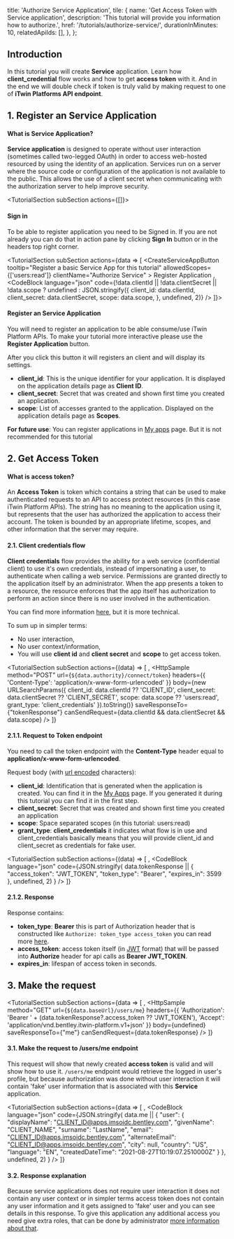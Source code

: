   title: 'Authorize Service Application',
  tile: {
    name: 'Get Access Token with Service application',
    description: 'This tutorial will provide you information how to authorize.',
    href: '/tutorials/authorize-service/',
    durationInMinutes: 10,
    relatedApiIds: [],
  },
};

<Introduction 
  skillLevel="Basic" 
  durationInMinutes="10">

## Introduction

In this tutorial you will create **Service** application. Learn how **client_credential** flow works and how to get **access token** with it. And in the end we will double check if token is truly valid by making request to one of **iTwin Platforms API endpoint**.

</Introduction>

<TutorialSection>

## 1. Register an Service Application

#### What is Service Application?

**Service application** is designed to operate without user interaction (sometimes called two-legged OAuth) in order to access web-hosted resourced by using the identity of an application. Services run on a server where the source code or configuration of the application is not available to the public. This allows the use of a client secret when communicating with the authorization server to help improve security.

</TutorialSection>

<TutorialSection subSection actions={[<SignInButton />]}>

#### Sign in

To be able to register application you need to be Signed in.
If you are not already you can do that in action pane by clicking **Sign In** button or in the headers top right corner. 

</TutorialSection>

<TutorialSection
  subSection
  actions={data => [
    <CreateServiceAppButton
      tooltip="Register a basic Service App for this tutorial"
      allowedScopes={['users:read']}
      clientName="Authorize Service"
    >
    Register Application
    </CreateServiceAppButton>,
    <CodeBlock
      language="json"
      code={!data.clientId || !data.clientSecret || !data.scope
        ? undefined
        : JSON.stringify({
          client_id: data.clientId,
          client_secret: data.clientSecret,
          scope: data.scope,
        }, undefined, 2)}
    />
]}>

#### Register an Service Application

You will need to register an application to be able consume/use iTwin Platform APIs.
To make your tutorial more interactive please use the **Register Application** button.

After you click this button it will registers an client and will display its settings.
- **client_id**: This is the unique identifier for your application. It is displayed on the application details page as **Client ID**.
- **client_secret**: Secret that was created and shown first time you created an application. 
- **scope**: List of accesses granted to the application. Displayed on the application details page as **Scopes**.

<Alert type="informational">
  <b>For future use</b>: You can register applications in <a href="/my-apps" target="_blank">My apps</a> page.
  But it is not recommended for this tutorial
</Alert>

</TutorialSection>

<TutorialSection>

## 2. Get Access Token

#### What is access token?

An **Access Token** is token which contains a string that can be used to make authenticated requests to an API to access protect resources (in this case iTwin Platform APIs). The string has no meaning to the application using it, but represents that the user has authorized the application to access their account. The token is bounded by an appropriate lifetime, scopes, and other information that the server may require.

#### 2.1. Client credentials flow

**Client credentials** flow provides the ability for a web service (confidential client) to use it's own credentials, instead of impersonating a user, to authenticate when calling a web service. Permissions are granted directly to the application itself by an administrator. When the app presents a token to a resource, the resource enforces that the app itself has authorization to perform an action since there is no user involved in the authentication.

You can find more information [here](/apis/overview/authorization/#authorizingservicemachinetomachines), but it is more technical.

To sum up in simpler terms:
- No user interaction,
- No user context/information,
- You will use **client id** and **client secret** and **scope** to get access token.

</TutorialSection>

<TutorialSection
  subSection
  actions={(data) => [
    <Title>Request to Token endpoint</Title>,
    <HttpSample
      method="POST"
      url={`${data.authority}/connect/token`}
      headers={{
        'Content-Type': 'application/x-www-form-urlencoded'
      }}
      body={new URLSearchParams({
        client_id: data.clientId ?? 'CLIENT_ID',
        client_secret: data.clientSecret ?? 'CLIENT_SECRET',
        scope: data.scope ?? 'users:read',
        grant_type: 'client_credentials'
      }).toString()}
      saveResponseTo={"tokenResponse"}
      canSendRequest={data.clientId && data.clientSecret && data.scope}
    />
  ]}
>

#### 2.1.1. Request to Token endpoint

You need to call the token endpoint with the **Content-Type** header equal to **application/x-www-form-urlencoded**.

Request body (with [url encoded](https://www.w3schools.com/tags/ref_urlencode.ASP) characters):
- **client_id**: Identification that is generated when the application is created.  You can find it in the [My Apps](/my-apps) page. If you generated it during this tutorial you can find it in the first step.
- **client_secret**: Secret that was created and shown first time you created an application
- **scope**: Space separated scopes (in this tutorial: users:read)
- **grant_type**: **client_credentials** it indicates what flow is in use and client_credentials basically means that you will provide client_id and client_secret as credentials for fake user.

</TutorialSection>

<TutorialSection
  subSection
  actions={(data) => [
    <Title>Response from the Token endpoint</Title>,
    <CodeBlock
      language="json"
      code={JSON.stringify(
        data.tokenResponse
        || {
            "access_token": "JWT_TOKEN",
            "token_type": "Bearer",
            "expires_in": 3599
          }, undefined, 2)
      }
    />
  ]}
>

#### 2.1.2. Response

Response contains:
- **token_type**: **Bearer** this is part of Authorization header that is constructed like `Authorize: token_type access_token` you can read more [here](https://www.oauth.com/oauth2-servers/differences-between-oauth-1-2/bearer-tokens/).
- **access_token**: access token itself (in [JWT](https://jwt.io) format) that will be passed into **Authorize** header for api calls as **Bearer JWT_TOKEN**.
- **expires_in**: lifespan of access token in seconds.

</TutorialSection>

<TutorialSection>

## 3. Make the request

</TutorialSection>

<TutorialSection
  subSection
  actions={data => [
    <Title>Request to /users/me endpoint</Title>,
    <HttpSample
      method="GET"
      url={`${data.baseUrl}/users/me`}
      headers={{
        'Authorization': 'Bearer ' + (data.tokenResponse?.access_token ?? 'JWT_TOKEN'),
        'Accept': 'application/vnd.bentley.itwin-platform.v1+json'
      }}
      body={undefined}
      saveResponseTo={"me"}
      canSendRequest={data.tokenResponse}
    />
  ]}
>

#### 3.1. Make the request to /users/me endpoint

This request will show that newly created **access token** is valid and will show how to use it. `/users/me` endpoint would retrieve the logged in user's profile, but because authorization was done without user interaction it will contain 'fake' user information that is associated with this **Service** application.

</TutorialSection>

<TutorialSection
  subSection
  actions={data => [
    <Title>Response from /users/me endpoint</Title>,
    <CodeBlock
      language="json"
      code={JSON.stringify(
        data.me
        || {
          "user": {
            "displayName": "CLIENT_ID@apps.imsoidc.bentley.com",
            "givenName": "CLIENT_NAME",
            "surname": "LastName",
            "email": "CLIENT_ID@apps.imsoidc.bentley.com",
            "alternateEmail": "CLIENT_ID@apps.imsoidc.bentley.com",
            "city": null,
            "country": "US",
            "language": "EN",
            "createdDateTime": "2021-08-27T10:19:07.2510000Z"
          }
        }, undefined, 2)
      }
    />
  ]}
>

#### 3.2. Response explanation

Because service applications does not require user interaction it does not contain any user context or in simpler terms access token does not contain any user information and it gets assigned to 'fake' user and you can see details in this response. To give this application any additional access you need give extra roles, that can be done by administrator [more information about that](/apis/projects/#serviceapplications).

</TutorialSection>

<ContinueLearningSection>

</ContinueLearningSection>
